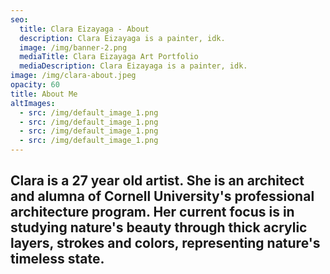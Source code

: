 ```yaml
---
seo:
  title: Clara Eizayaga - About
  description: Clara Eizayaga is a painter, idk.
  image: /img/banner-2.png
  mediaTitle: Clara Eizayaga Art Portfolio
  mediaDescription: Clara Eizayaga is a painter, idk.
image: /img/clara-about.jpeg
opacity: 60
title: About Me
altImages:
  - src: /img/default_image_1.png
  - src: /img/default_image_1.png
  - src: /img/default_image_1.png
  - src: /img/default_image_1.png
---
```


## Clara is a 27 year old artist. She is an architect and alumna of Cornell University's professional architecture program. Her current focus is in studying nature's beauty through thick acrylic layers, strokes and colors, representing nature's timeless state.
